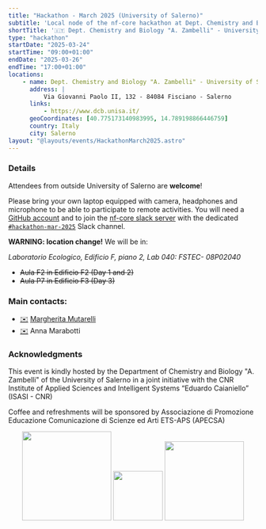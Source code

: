 ```yaml
---
title: "Hackathon - March 2025 (University of Salerno)"
subtitle: 'Local node of the nf-core hackathon at Dept. Chemistry and Biology "A. Zambelli" - University of Salerno, Italy'
shortTitle: '🇮🇹 Dept. Chemistry and Biology "A. Zambelli" - University of Salerno'
type: "hackathon"
startDate: "2025-03-24"
startTime: "09:00+01:00"
endDate: "2025-03-26"
endTime: "17:00+01:00"
locations:
    - name: Dept. Chemistry and Biology "A. Zambelli" - University of Salerno
      address: |
          Via Giovanni Paolo II, 132 - 84084 Fisciano - Salerno
      links:
          - https://www.dcb.unisa.it/
      geoCoordinates: [40.775173140983995, 14.789198866446759]
      country: Italy
      city: Salerno
layout: "@layouts/events/HackathonMarch2025.astro"
---
```


### Details

Attendees from outside University of Salerno are **welcome**!

Please bring your own laptop equipped with camera, headphones and microphone to be able to participate to remote activities.
You will need a [GitHub account](https://github.com) and to join the [nf-core slack server](https://nf-co.re/join/slack)
with the dedicated [`#hackathon-mar-2025`](https://nfcore.slack.com/archives/C081XQ6T3M4) Slack channel.

**WARNING: location change!**
We will be in:

_Laboratorio Ecologico, Edificio F, piano 2, Lab 040: FSTEC- 08P02040_

- ~~Aula F2 in Edificio F2 (Day 1 and 2)~~
- ~~Aula P7 in Edificio F3 (Day 3)~~

### Main contacts:

- [✉️](mailto:margherita.mutarelli@cnr.it) [<i class="fab fa-slack"></i> Margherita Mutarelli](https://nfcore.slack.com/team/U018GB2CSGK)
- [✉️](mailto:amarabotti@unisa.it) Anna Marabotti

### Acknowledgments

This event is kindly hosted by the Department of Chemistry and Biology "A. Zambelli" of the University of Salerno in a joint initiative with the CNR Institute of Applied Sciences and Intelligent Systems “Eduardo Caianiello” (ISASI - CNR)

Coffee and refreshments will be sponsored by Associazione di Promozione Educazione Comunicazione di Scienze ed Arti ETS-APS (APECSA)

<div style="text-align: center;">
    <img src="https://www.opisalerno.it/wp-content/uploads/2016/11/logo-unisa-png.png" width="180"></img>
    <img src="https://www.isasi.cnr.it/wp-content/uploads/2025/02/Logo_ISASI_verticale_EN_SC_HR.png" width="100"></img>
    <img src="https://www.apecsa.it/wp-content/uploads/2022/09/cropped-logoAPECSA.png" width="160"></img>
</div>
